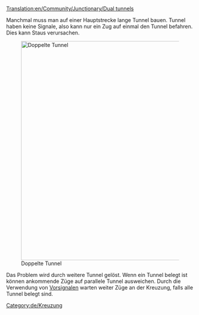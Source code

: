 [[Translation:en/Community/Junctionary/Dual tunnels]]

{{de/Kreuzungsmenü}}
Manchmal muss man auf einer Hauptstrecke lange Tunnel bauen. Tunnel haben keine Signale, also kann nur ein Zug auf einmal den Tunnel befahren. Dies kann Staus verursachen.

[[File:en/DualTunnelsPresignalled.png|none|thumb|590px|Doppelte Tunnel]]

Das Problem wird durch weitere Tunnel gelöst. Wenn ein Tunnel belegt ist können ankommende Züge auf parallele Tunnel ausweichen. Durch die Verwendung von [https://secure.openttd.org/wiki/Signale/De#Vorsignale Vorsignalen] warten weiter Züge an der Kreuzung, falls alle Tunnel belegt sind.

[[Category:de/Kreuzung]]